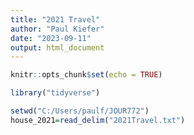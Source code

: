 ```yaml
---
title: "2021 Travel"
author: "Paul Kiefer"
date: "2023-09-11"
output: html_document
---
```


```r
knitr::opts_chunk$set(echo = TRUE)
```

```r
library("tidyverse")
```

```r
setwd("C:/Users/paulf/JOUR772")
house_2021=read_delim("2021Travel.txt")
```